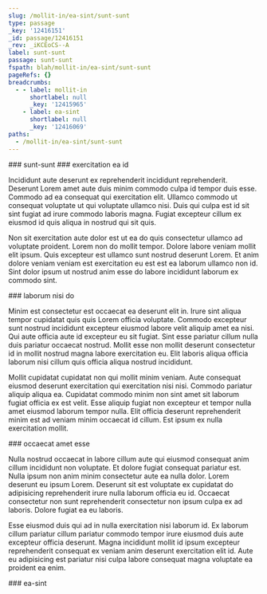 ```yaml
---
slug: /mollit-in/ea-sint/sunt-sunt
type: passage
_key: '12416151'
_id: passage/12416151
_rev: _iKCEoCS--A
label: sunt-sunt
passage: sunt-sunt
fspath: blah/mollit-in/ea-sint/sunt-sunt
pageRefs: {}
breadcrumbs:
  - - label: mollit-in
      shortlabel: null
      _key: '12415965'
    - label: ea-sint
      shortlabel: null
      _key: '12416069'
paths:
  - /mollit-in/ea-sint/sunt-sunt
---
```


<NuggetArea>
<Passage slug="/mollit-in/ea-sint/sunt-sunt" type="passage" _key="12416151" _id="passage/12416151" _rev="_iKCEoCS--A" label="sunt-sunt" passage="sunt-sunt" fspath="blah/mollit-in/ea-sint/sunt-sunt" paths="/mollit-in/ea-sint/sunt-sunt">
<NuggetBody>
### sunt-sunt

</NuggetBody>
<Breadcrumbs>
<Crumbs>
<Crumb _key="12415965" label="mollit-in" /><Crumb _key="12416069" label="ea-sint" />
</Crumbs>
</Breadcrumbs>
</Passage>

<NuggetsInbound>
</NuggetsInbound>
<NuggetsOutbound>
<Nugget direction="outbound" type="nugget" _key="c9990852-574a-4c98-83cf-faf16e394b49" _id="nugget/c9990852-574a-4c98-83cf-faf16e394b49" _rev="_iKCEoCS--B" fspath="blah/mollit-in/ea-sint/sunt-sunt/exercitation-ea-id.md" label="exercitation ea id" paths="/mollit-in/ea-sint/sunt-sunt/exercitation-ea-id" slug="/mollit-in/ea-sint/sunt-sunt/exercitation-ea-id">
<NuggetBody>
### exercitation ea id

Incididunt aute deserunt ex reprehenderit incididunt reprehenderit. Deserunt Lorem amet aute duis minim commodo culpa id tempor duis esse. Commodo ad ea consequat qui exercitation elit. Ullamco commodo ut consequat voluptate ut qui voluptate ullamco nisi. Duis qui culpa est id sit sint fugiat ad irure commodo laboris magna. Fugiat excepteur cillum ex eiusmod id quis aliqua in nostrud qui sit quis.

Non sit exercitation aute dolor est ut ea do quis consectetur ullamco ad voluptate proident. Lorem non do mollit tempor. Dolore labore veniam mollit elit ipsum. Quis excepteur est ullamco sunt nostrud deserunt Lorem. Et anim dolore veniam veniam est exercitation eu est est ea laborum ullamco non id. Sint dolor ipsum ut nostrud anim esse do labore incididunt laborum ex commodo sint.

</NuggetBody>
</Nugget>

<Nugget direction="outbound" type="nugget" _key="491a29f3-250c-4d75-9f80-0e71630c27e9" _id="nugget/491a29f3-250c-4d75-9f80-0e71630c27e9" _rev="_iKCEoCW---" fspath="blah/mollit-in/ea-sint/sunt-sunt/laborum-nisi-do.md" label="laborum nisi do" paths="/mollit-in/ea-sint/sunt-sunt/laborum-nisi-do" slug="/mollit-in/ea-sint/sunt-sunt/laborum-nisi-do">
<NuggetBody>
### laborum nisi do

Minim est consectetur est occaecat ea deserunt elit in. Irure sint aliqua tempor cupidatat quis quis Lorem officia voluptate. Commodo excepteur sunt nostrud incididunt excepteur eiusmod labore velit aliquip amet ea nisi. Qui aute officia aute id excepteur eu sit fugiat. Sint esse pariatur cillum nulla duis pariatur occaecat nostrud. Mollit esse non mollit deserunt consectetur id in mollit nostrud magna labore exercitation eu. Elit laboris aliqua officia laborum nisi cillum quis officia aliqua nostrud incididunt.

Mollit cupidatat cupidatat non qui mollit minim veniam. Aute consequat eiusmod deserunt exercitation qui exercitation nisi nisi. Commodo pariatur aliquip aliqua ea. Cupidatat commodo minim non sint amet sit laborum fugiat officia ex est velit. Esse aliquip fugiat non excepteur et tempor nulla amet eiusmod laborum tempor nulla. Elit officia deserunt reprehenderit minim est ad veniam minim occaecat id cillum. Est ipsum ex nulla exercitation mollit.

</NuggetBody>
</Nugget>

<Nugget direction="outbound" type="nugget" _key="b762af70-b725-4627-99c5-ae3217cb4507" _id="nugget/b762af70-b725-4627-99c5-ae3217cb4507" _rev="_iKCEoCW--_" fspath="blah/mollit-in/ea-sint/sunt-sunt/occaecat-amet-esse.md" label="occaecat amet esse" paths="/mollit-in/ea-sint/sunt-sunt/occaecat-amet-esse" slug="/mollit-in/ea-sint/sunt-sunt/occaecat-amet-esse">
<NuggetBody>
### occaecat amet esse

Nulla nostrud occaecat in labore cillum aute qui eiusmod consequat anim cillum incididunt non voluptate. Et dolore fugiat consequat pariatur est. Nulla ipsum non anim minim consectetur aute ea nulla dolor. Lorem deserunt eu ipsum Lorem. Deserunt sit est voluptate ex cupidatat do adipisicing reprehenderit irure nulla laborum officia eu id. Occaecat consectetur non sunt reprehenderit consectetur non ipsum culpa ex ad laboris. Dolore fugiat ea eu laboris.

Esse eiusmod duis qui ad in nulla exercitation nisi laborum id. Ex laborum cillum pariatur cillum pariatur commodo tempor irure eiusmod duis aute excepteur officia deserunt. Magna incididunt mollit id ipsum excepteur reprehenderit consequat ex veniam anim deserunt exercitation elit id. Aute eu adipisicing est pariatur nisi culpa labore consequat magna voluptate ea proident ea enim.

</NuggetBody>
</Nugget>

</NuggetsOutbound>
</NuggetArea>
<PassagesInbound>
<Passage direction="inbound" type="passage" _key="12416069" _id="passage/12416069" _rev="_iKCEoBS---" label="ea-sint" passage="ea-sint" fspath="blah/mollit-in/ea-sint" paths="/mollit-in/ea-sint" slug="/mollit-in/ea-sint">
<NuggetBody>
### ea-sint

</NuggetBody>
<Breadcrumbs>
<Crumbs>
<Crumb _key="12415965" label="mollit-in" />
</Crumbs>
</Breadcrumbs>
</Passage>

</PassagesInbound>
<PassagesOutbound>
</PassagesOutbound>
